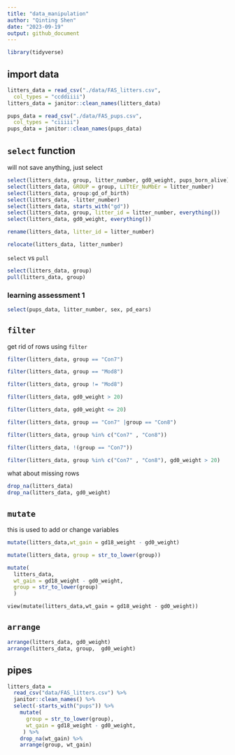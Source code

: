 ```yaml
---
title: "data_manipulation"
author: "Qinting Shen"
date: "2023-09-19"
output: github_document
---
```


```r
library(tidyverse)
```

## import data
```r
litters_data = read_csv("./data/FAS_litters.csv",
  col_types = "ccddiiii")
litters_data = janitor::clean_names(litters_data)

pups_data = read_csv("./data/FAS_pups.csv",
  col_types = "ciiiii")
pups_data = janitor::clean_names(pups_data)

```

## `select` function 

will not save anything, just select

```r
select(litters_data, group, litter_number, gd0_weight, pups_born_alive)
select(litters_data, GROUP = group, LiTtEr_NuMbEr = litter_number)
select(litters_data, group:gd_of_birth)
select(litters_data, -litter_number)
select(litters_data, starts_with("gd"))
select(litters_data, group, litter_id = litter_number, everything())
select(litters_data, gd0_weight, everything())

```

```r
rename(litters_data, litter_id = litter_number)

relocate(litters_data, litter_number)
```



`select` vs `pull`
```r
select(litters_data, group)
pull(litters_data, group)
```


### learning assessment 1

```r
select(pups_data, litter_number, sex, pd_ears)
```




## `filter`

get rid of rows using `filter`

```r
filter(litters_data, group == "Con7")

filter(litters_data, group == "Mod8")

filter(litters_data, group != "Mod8")

filter(litters_data, gd0_weight > 20)

filter(litters_data, gd0_weight <= 20)

filter(litters_data, group == "Con7" |group == "Con8")

filter(litters_data, group %in% c("Con7" , "Con8"))

filter(litters_data, !(group == "Con7"))

filter(litters_data, group %in% c("Con7" , "Con8"), gd0_weight > 20)

```


what about missing rows

```r
drop_na(litters_data)
drop_na(litters_data, gd0_weight)
```


## `mutate`

this is used to add or change variables


```r
mutate(litters_data,wt_gain = gd18_weight - gd0_weight)

mutate(litters_data, group = str_to_lower(group))

mutate(
  litters_data,
  wt_gain = gd18_weight - gd0_weight,
  group = str_to_lower(group)
  )

```

`view(mutate(litters_data,wt_gain = gd18_weight - gd0_weight))`

## `arrange`

```r
arrange(litters_data, gd0_weight)
arrange(litters_data, group,  gd0_weight)

```


## pipes

```r
litters_data =
  read_csv("data/FAS_litters.csv") %>% 
  janitor::clean_names() %>% 
  select(-starts_with("pups")) %>% 
    mutate(
      group = str_to_lower(group),
      wt_gain = gd18_weight - gd0_weight,
     ) %>% 
    drop_na(wt_gain) %>% 
    arrange(group, wt_gain) 
```





